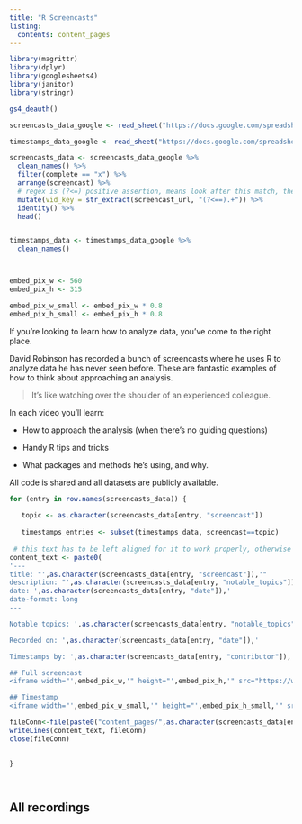 ```yaml
---
title: "R Screencasts"
listing:
  contents: content_pages
---
```


```r
library(magrittr)
library(dplyr)
library(googlesheets4)
library(janitor)
library(stringr)

gs4_deauth()

screencasts_data_google <- read_sheet("https://docs.google.com/spreadsheets/d/1pjj_G9ncJZPGTYPkR1BYwzA6bhJoeTfY2fJeGKSbOKM/edit#gid=444382177", sheet = "Summary")

timestamps_data_google <- read_sheet("https://docs.google.com/spreadsheets/d/1pjj_G9ncJZPGTYPkR1BYwzA6bhJoeTfY2fJeGKSbOKM/edit#gid=444382177", sheet = "Screencasts")

screencasts_data <- screencasts_data_google %>% 
  clean_names() %>% 
  filter(complete == "x") %>% 
  arrange(screencast) %>% 
  # regex is (?<=) positive assertion, means look after this match, then the additional = is the things to match,and .+ is all characters except whitespace 
  mutate(vid_key = str_extract(screencast_url, "(?<==).+")) %>% 
  identity() %>% 
  head()


timestamps_data <- timestamps_data_google %>% 
  clean_names()



embed_pix_w <- 560
embed_pix_h <- 315

embed_pix_w_small <- embed_pix_w * 0.8
embed_pix_h_small <- embed_pix_h * 0.8

```

If you're looking to learn how to analyze data, you've come to the right place.

David Robinson has recorded a bunch of screencasts where he uses R to analyze data he has never seen before. These are fantastic examples of how to think about approaching an analysis.

> It's like watching over the shoulder of an experienced colleague.

In each video you'll learn:

-   How to approach the analysis (when there's no guiding questions)

-   Handy R tips and tricks

-   What packages and methods he's using, and why.

All code is shared and all datasets are publicly available.

```r

for (entry in row.names(screencasts_data)) {
 
   topic <- as.character(screencasts_data[entry, "screencast"])
   
   timestamps_entries <- subset(timestamps_data, screencast==topic)
  
 # this text has to be left aligned for it to work properly, otherwise it gets tabbed and is not recognised as a yaml header. Might be becuaxse of the AS IS argument
content_text <- paste0(
'---
title: "',as.character(screencasts_data[entry, "screencast"]),'"
description: "',as.character(screencasts_data[entry, "notable_topics"]),'"
date: ',as.character(screencasts_data[entry, "date"]),'
date-format: long
---

Notable topics: ',as.character(screencasts_data[entry, "notable_topics"]),'

Recorded on: ',as.character(screencasts_data[entry, "date"]),'

Timestamps by: ',as.character(screencasts_data[entry, "contributor"]), '

## Full screencast
<iframe width="',embed_pix_w,'" height="',embed_pix_h,'" src="https://www.youtube.com/embed/', as.character(screencasts_data[entry, "vid_key"]),'" title="YouTube video player" frameborder="0" allow="accelerometer; autoplay; clipboard-write; encrypted-media; gyroscope; picture-in-picture" allowfullscreen></iframe>

## Timestamp
<iframe width="',embed_pix_w_small,'" height="',embed_pix_h_small,'" src="https://www.youtube.com/embed/', as.character(screencasts_data[entry, "vid_key"]),'?start=106" title="YouTube video player" frameborder="0" allow="accelerometer; autoplay; clipboard-write; encrypted-media; gyroscope; picture-in-picture" allowfullscreen></iframe>')

fileConn<-file(paste0("content_pages/",as.character(screencasts_data[entry, "screencast"]),".qmd"))
writeLines(content_text, fileConn)
close(fileConn)

  
}




```

## All recordings
